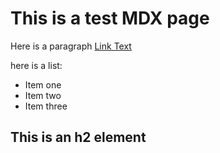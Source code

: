 
# This is a test MDX page

Here is a paragraph
[Link Text](https://www.test-page.com)

here is a list:

- Item one
- Item two
- Item three

## This is an h2 element

<TestComponent />
